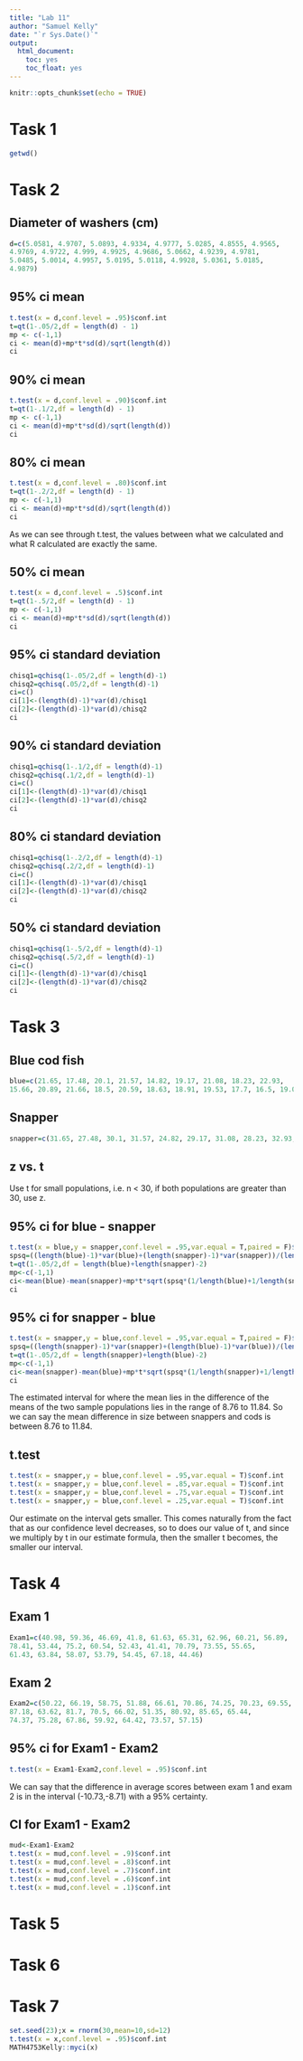 ```yaml
---
title: "Lab 11"
author: "Samuel Kelly"
date: "`r Sys.Date()`"
output: 
  html_document:
    toc: yes
    toc_float: yes
---
```


```r
knitr::opts_chunk$set(echo = TRUE)
```


# Task 1

```r
getwd()
```


# Task 2

## Diameter of washers (cm)

```r
d=c(5.0581, 4.9707, 5.0893, 4.9334, 4.9777, 5.0285, 4.8555, 4.9565, 
4.9769, 4.9722, 4.999, 4.9925, 4.9686, 5.0662, 4.9239, 4.9781, 
5.0485, 5.0014, 4.9957, 5.0195, 5.0118, 4.9928, 5.0361, 5.0185, 
4.9879)
```

## 95% ci mean

```r
t.test(x = d,conf.level = .95)$conf.int
t=qt(1-.05/2,df = length(d) - 1)
mp <- c(-1,1)
ci <- mean(d)+mp*t*sd(d)/sqrt(length(d))
ci
```

## 90% ci mean

```r
t.test(x = d,conf.level = .90)$conf.int
t=qt(1-.1/2,df = length(d) - 1)
mp <- c(-1,1)
ci <- mean(d)+mp*t*sd(d)/sqrt(length(d))
ci
```

## 80% ci mean

```r
t.test(x = d,conf.level = .80)$conf.int
t=qt(1-.2/2,df = length(d) - 1)
mp <- c(-1,1)
ci <- mean(d)+mp*t*sd(d)/sqrt(length(d))
ci
```

As we can see through t.test, the values between what we calculated and what R calculated are exactly the same.

## 50% ci mean

```r
t.test(x = d,conf.level = .5)$conf.int
t=qt(1-.5/2,df = length(d) - 1)
mp <- c(-1,1)
ci <- mean(d)+mp*t*sd(d)/sqrt(length(d))
ci
```

## 95% ci standard deviation

```r
chisq1=qchisq(1-.05/2,df = length(d)-1)
chisq2=qchisq(.05/2,df = length(d)-1)
ci=c()
ci[1]<-(length(d)-1)*var(d)/chisq1
ci[2]<-(length(d)-1)*var(d)/chisq2
ci
```

## 90% ci standard deviation

```r
chisq1=qchisq(1-.1/2,df = length(d)-1)
chisq2=qchisq(.1/2,df = length(d)-1)
ci=c()
ci[1]<-(length(d)-1)*var(d)/chisq1
ci[2]<-(length(d)-1)*var(d)/chisq2
ci
```

## 80% ci standard deviation

```r
chisq1=qchisq(1-.2/2,df = length(d)-1)
chisq2=qchisq(.2/2,df = length(d)-1)
ci=c()
ci[1]<-(length(d)-1)*var(d)/chisq1
ci[2]<-(length(d)-1)*var(d)/chisq2
ci
```

## 50% ci standard deviation

```r
chisq1=qchisq(1-.5/2,df = length(d)-1)
chisq2=qchisq(.5/2,df = length(d)-1)
ci=c()
ci[1]<-(length(d)-1)*var(d)/chisq1
ci[2]<-(length(d)-1)*var(d)/chisq2
ci
```

# Task 3

## Blue cod fish

```r
blue=c(21.65, 17.48, 20.1, 21.57, 14.82, 19.17, 21.08, 18.23, 22.93, 
15.66, 20.89, 21.66, 18.5, 20.59, 18.63, 18.91, 19.53, 17.7, 16.5, 19.03)
```

## Snapper

```r
snapper=c(31.65, 27.48, 30.1, 31.57, 24.82, 29.17, 31.08, 28.23, 32.93, 25.66, 30.89, 31.66, 28.5, 30.59, 28.63)
```

## z vs. t

Use t for small populations, i.e. n < 30, if both populations are greater than 30, use z.

## 95% ci for blue - snapper

```r
t.test(x = blue,y = snapper,conf.level = .95,var.equal = T,paired = F)$conf.int
spsq=((length(blue)-1)*var(blue)+(length(snapper)-1)*var(snapper))/(length(blue)+length(snapper)-2)
t=qt(1-.05/2,df = length(blue)+length(snapper)-2)
mp<-c(-1,1)
ci<-mean(blue)-mean(snapper)+mp*t*sqrt(spsq*(1/length(blue)+1/length(snapper)))
ci
```

## 95% ci for snapper - blue

```r
t.test(x = snapper,y = blue,conf.level = .95,var.equal = T,paired = F)$conf.int
spsq=((length(snapper)-1)*var(snapper)+(length(blue)-1)*var(blue))/(length(snapper)+length(blue)-2)
t=qt(1-.05/2,df = length(snapper)+length(blue)-2)
mp<-c(-1,1)
ci<-mean(snapper)-mean(blue)+mp*t*sqrt(spsq*(1/length(snapper)+1/length(blue)))
ci
```

The estimated interval for where the mean lies in the difference of the means of the two sample populations lies in the range of 8.76 to 11.84. So we can say the mean difference in size between snappers and cods is between 8.76 to 11.84.

## t.test

```r
t.test(x = snapper,y = blue,conf.level = .95,var.equal = T)$conf.int
t.test(x = snapper,y = blue,conf.level = .85,var.equal = T)$conf.int
t.test(x = snapper,y = blue,conf.level = .75,var.equal = T)$conf.int
t.test(x = snapper,y = blue,conf.level = .25,var.equal = T)$conf.int
```

Our estimate on the interval gets smaller. This comes naturally from the fact that as our confidence level decreases, so to does our value of t, and since we multiply by t in our estimate formula, then the smaller t becomes, the smaller our interval.

# Task 4

## Exam 1

```r
Exam1=c(40.98, 59.36, 46.69, 41.8, 61.63, 65.31, 62.96, 60.21, 56.89, 
78.41, 53.44, 75.2, 60.54, 52.43, 41.41, 70.79, 73.55, 55.65, 
61.43, 63.84, 58.07, 53.79, 54.45, 67.18, 44.46)
```

## Exam 2

```r
Exam2=c(50.22, 66.19, 58.75, 51.88, 66.61, 70.86, 74.25, 70.23, 69.55, 
87.18, 63.62, 81.7, 70.5, 66.02, 51.35, 80.92, 85.65, 65.44, 
74.37, 75.28, 67.86, 59.92, 64.42, 73.57, 57.15)
```

## 95% ci for Exam1 - Exam2

```r
t.test(x = Exam1-Exam2,conf.level = .95)$conf.int
```

We can say that the difference in average scores between exam 1 and exam 2 is in the interval (-10.73,-8.71) with a 95% certainty.

## CI for Exam1 - Exam2

```r
mud<-Exam1-Exam2
t.test(x = mud,conf.level = .9)$conf.int
t.test(x = mud,conf.level = .8)$conf.int
t.test(x = mud,conf.level = .7)$conf.int
t.test(x = mud,conf.level = .6)$conf.int
t.test(x = mud,conf.level = .1)$conf.int
```

# Task 5



# Task 6



# Task 7

```r
set.seed(23);x = rnorm(30,mean=10,sd=12)
t.test(x = x,conf.level = .95)$conf.int
MATH4753Kelly::myci(x)
```

